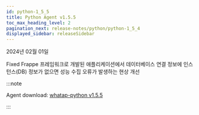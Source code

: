 ```yaml
---
id: python-1_5_5
title: Python Agent v1.5.5
toc_max_heading_level: 2
pagination_next: release-notes/python/python-1_5_4
displayed_sidebar: releaseSidebar
---
```


2024년 02월 01일

<Status>Fixed</Status> Frappe 프레임워크로 개발된 애플리케이션에서 데이터베이스 연결 정보에 인스턴스(DB) 정보가 없으면 성능 수집 오류가 발생하는 현상 개선

:::note

Agent download: [whatap-python v1.5.5](https://pypi.org/project/whatap-python/1.5.5/)

:::